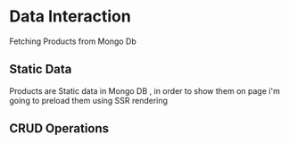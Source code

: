 # Data Interaction

Fetching Products from Mongo Db

## Static Data

Products are Static data in Mongo DB ,
in order to show them on page i'm going to preload them using SSR rendering

## CRUD Operations
